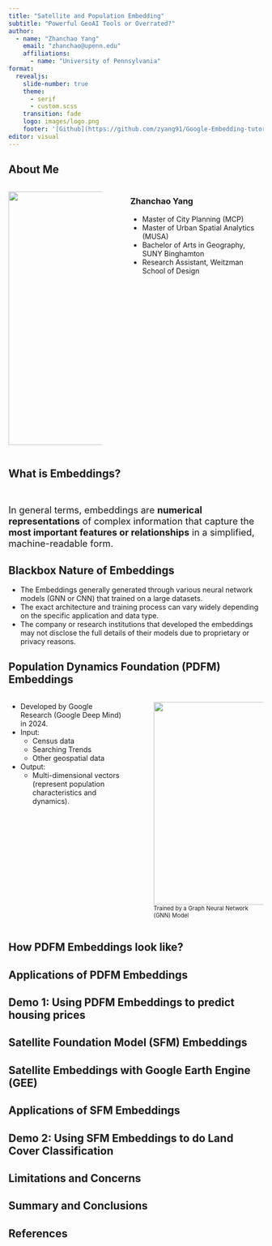 ```yaml
---
title: "Satellite and Population Embedding"
subtitle: "Powerful GeoAI Tools or Overrated?"
author:
  - name: "Zhanchao Yang"
    email: "zhanchao@upenn.edu"
    affiliations:
      - name: "University of Pennsylvania"
format:
  revealjs:
    slide-number: true
    theme:
      - serif
      - custom.scss
    transition: fade
    logo: images/logo.png
    footer: '[Github](https://github.com/zyang91/Google-Embedding-tutorial)'
editor: visual
---
```


## About Me

:::::: columns
::: {.column width="40%"}
![](images/Zhanchao.jpeg){top="170" left="30" width="350" height="500"}
:::

::: {.column width="3%"}
:::

::: {.column width="57%"}
### Zhanchao Yang

-   Master of City Planning (MCP)
-   Master of Urban Spatial Analytics (MUSA)
-   Bachelor of Arts in Geography, SUNY Binghamton
-   Research Assistant, Weitzman School of Design
:::
::::::

## What is Embeddings?

<br>

[ In general terms, embeddings are **numerical representations** of complex information that capture the **most important features or relationships** in a simplified, machine-readable form. ]{style="font-size: 1.3em;"}

## Blackbox Nature of Embeddings

-   The Embeddings generally generated through various neural network models (GNN or CNN) that trained on a large datasets.
-   The exact architecture and training process can vary widely depending on the specific application and data type.
-   The company or research institutions that developed the embeddings may not disclose the full details of their models due to proprietary or privacy reasons.

## Population Dynamics Foundation (PDFM) Embeddings

:::::: columns
::: {.column width="50%"}
-   Developed by Google Research (Google Deep Mind) in 2024.
-   Input:
    -   Census data
    -   Searching Trends
    -   Other geospatial data
-   Output:
    -   Multi-dimensional vectors (represent population characteristics and dynamics).
:::

::: {.column width="3%"}
:::

::: {.column width="47%"}
![](images/PDFM1.png){top="100" width="600" height="400"} [ Trained by a Graph Neural Network (GNN) Model ]{style="font-size: 0.8em;"}
:::
::::::

## How PDFM Embeddings look like?

## Applications of PDFM Embeddings

## Demo 1: Using PDFM Embeddings to predict housing prices

## Satellite Foundation Model (SFM) Embeddings

## Satellite Embeddings with Google Earth Engine (GEE)

## Applications of SFM Embeddings

## Demo 2: Using SFM Embeddings to do Land Cover Classification

## Limitations and Concerns

## Summary and Conclusions

## References
